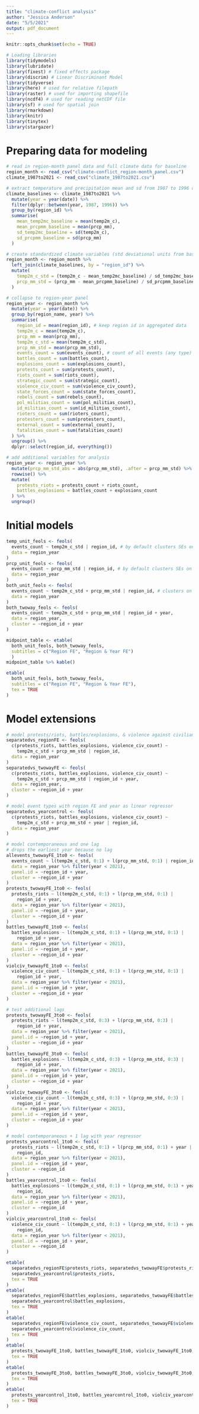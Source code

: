 ```yaml
---
title: "climate-conflict analysis"
author: "Jessica Anderson"
date: "5/5/2021"
output: pdf_document
---
```


```r
knitr::opts_chunk$set(echo = TRUE)

# Loading libraries
library(tidymodels) 
library(lubridate) 
library(fixest) # fixed effects package
library(discrim) # Linear Discriminant Model
library(tidyverse)
library(here) # used for relative filepath
library(raster) # used for importing shapefile
library(ncdf4) # used for reading netCDF file
library(sf) # used for spatial join
library(rmarkdown)
library(knitr)
library(tinytex)
library(stargazer)
```

# Preparing data for modeling

```r
# read in region-month panel data and full climate data for baseline
region_month <- read_csv("climate-conflict_region-month_panel.csv")
climate_1987to2021 <- read_csv("climate_1987to2021.csv")

# extract temperature and precipitation mean and sd from 1987 to 1996 data
climate_baselines <- climate_1987to2021 %>% 
  mutate(year = year(date)) %>% 
  filter(dplyr::between(year, 1987, 1996)) %>% 
  group_by(region_id) %>% 
  summarise(
    mean_temp2mc_baseline = mean(temp2m_c), 
    mean_prcpmm_baseline = mean(prcp_mm), 
    sd_temp2mc_baseline = sd(temp2m_c),
    sd_prcpmm_baseline = sd(prcp_mm)
  )

# create standardized climate variables (std deviational units from baseline mean)
region_month <- region_month %>% 
  left_join(climate_baselines, by = "region_id") %>% 
  mutate(
    temp2m_c_std = (temp2m_c - mean_temp2mc_baseline) / sd_temp2mc_baseline, 
    prcp_mm_std = (prcp_mm - mean_prcpmm_baseline) / sd_prcpmm_baseline
  )

# collapse to region-year panel
region_year <- region_month %>% 
  mutate(year = year(date)) %>% 
  group_by(region_name, year) %>% 
  summarise(
    region_id = mean(region_id), # keep region id in aggregated data
    temp2m_c = mean(temp2m_c),
    prcp_mm = mean(prcp_mm),
    temp2m_c_std = mean(temp2m_c_std),
    prcp_mm_std = mean(prcp_mm_std),
    events_count = sum(events_count), # count of all events (any type)
    battles_count = sum(battles_count),
    explosions_count = sum(explosions_count),
    protests_count = sum(protests_count),
    riots_count = sum(riots_count),
    strategic_count = sum(strategic_count), 
    violence_civ_count = sum(violence_civ_count), 
    state_forces_count = sum(state_forces_count), 
    rebels_count = sum(rebels_count), 
    pol_militias_count = sum(pol_militias_count), 
    id_militias_count = sum(id_militias_count), 
    rioters_count = sum(rioters_count), 
    protesters_count = sum(protesters_count), 
    external_count = sum(external_count),
    fatalities_count = sum(fatalities_count)
  ) %>% 
  ungroup() %>% 
  dplyr::select(region_id, everything())

# add additional variables for analysis
region_year <- region_year %>% 
  mutate(prcp_mm_std_abs = abs(prcp_mm_std), .after = prcp_mm_std) %>% 
  rowwise() %>% 
  mutate(
    protests_riots = protests_count + riots_count,
    battles_explosions = battles_count + explosions_count
  ) %>% 
  ungroup()
```

# Initial models

```r
temp_unit_feols <- feols(
  events_count ~ temp2m_c_std | region_id, # by default clusters SEs on region_id
  data = region_year
)
prcp_unit_feols <- feols(
  events_count ~ prcp_mm_std | region_id, # by default clusters SEs on region_id
  data = region_year
)
both_unit_feols <- feols(
  events_count ~ temp2m_c_std + prcp_mm_std | region_id, # clusters on region_id
  data = region_year
)
both_twoway_feols <- feols(
  events_count ~ temp2m_c_std + prcp_mm_std | region_id + year,
  data = region_year,
  cluster = ~region_id + year
)

midpoint_table <- etable(
  both_unit_feols, both_twoway_feols, 
  subtitles = c("Region FE", "Region & Year FE")
  )
midpoint_table %>% kable()
```

```r
etable(
  both_unit_feols, both_twoway_feols,
  subtitles = c("Region FE", "Region & Year FE"), 
  tex = TRUE
)
```

# Model extensions

```r
# model protests/riots, battles/explosions, & violence against civilians separately
separatedvs_regionFE <- feols(
  c(protests_riots, battles_explosions, violence_civ_count) ~ 
    temp2m_c_std + prcp_mm_std | region_id,
  data = region_year
)
separatedvs_twowayFE <- feols(
  c(protests_riots, battles_explosions, violence_civ_count) ~ 
    temp2m_c_std + prcp_mm_std | region_id + year,
  data = region_year,
  cluster = ~region_id + year
)

# model event types with region FE and year as linear regressor
separatedvs_yearcontrol <- feols(
  c(protests_riots, battles_explosions, violence_civ_count) ~ 
    temp2m_c_std + prcp_mm_std + year | region_id,
  data = region_year
)

# model contemporaneous and one lag
# drops the earliest year because no lag
allevents_twowayFE_1to0 <- feols(
  events_count ~ l(temp2m_c_std, 0:1) + l(prcp_mm_std, 0:1) | region_id + year,
  data = region_year %>% filter(year < 2021),
  panel.id = ~region_id + year,
  cluster = ~region_id + year
) 
protests_twowayFE_1to0 <- feols(
  protests_riots ~ l(temp2m_c_std, 0:1) + l(prcp_mm_std, 0:1) | 
    region_id + year,
  data = region_year %>% filter(year < 2021),
  panel.id = ~region_id + year,
  cluster = ~region_id + year
)
battles_twowayFE_1to0 <- feols(
  battles_explosions ~ l(temp2m_c_std, 0:1) + l(prcp_mm_std, 0:1) | 
    region_id + year,
  data = region_year %>% filter(year < 2021),
  panel.id = ~region_id + year,
  cluster = ~region_id + year
)
violciv_twowayFE_1to0 <- feols(
  violence_civ_count ~ l(temp2m_c_std, 0:1) + l(prcp_mm_std, 0:1) | 
    region_id + year,
  data = region_year %>% filter(year < 2021),
  panel.id = ~region_id + year,
  cluster = ~region_id + year
)

# test additional lags
protests_twowayFE_3to0 <- feols(
  protests_riots ~ l(temp2m_c_std, 0:3) + l(prcp_mm_std, 0:3) | 
    region_id + year,
  data = region_year %>% filter(year < 2021),
  panel.id = ~region_id + year,
  cluster = ~region_id + year
)
battles_twowayFE_3to0 <- feols(
  battles_explosions ~ l(temp2m_c_std, 0:3) + l(prcp_mm_std, 0:3) | 
    region_id + year,
  data = region_year %>% filter(year < 2021),
  panel.id = ~region_id + year,
  cluster = ~region_id + year
)
violciv_twowayFE_3to0 <- feols(
  violence_civ_count ~ l(temp2m_c_std, 0:3) + l(prcp_mm_std, 0:3) | 
    region_id + year,
  data = region_year %>% filter(year < 2021),
  panel.id = ~region_id + year,
  cluster = ~region_id + year
)

# model contemporaneous + 1 lag with year regressor
protests_yearcontrol_1to0 <- feols(
  protests_riots ~ l(temp2m_c_std, 0:1) + l(prcp_mm_std, 0:1) + year | 
    region_id,
  data = region_year %>% filter(year < 2021),
  panel.id = ~region_id + year,
  cluster = ~region_id
)
battles_yearcontrol_1to0 <- feols(
  battles_explosions ~ l(temp2m_c_std, 0:1) + l(prcp_mm_std, 0:1) + year | 
    region_id,
  data = region_year %>% filter(year < 2021),
  panel.id = ~region_id + year,
  cluster = ~region_id
)
violciv_yearcontrol_1to0 <- feols(
  violence_civ_count ~ l(temp2m_c_std, 0:1) + l(prcp_mm_std, 0:1) + year | 
    region_id,
  data = region_year %>% filter(year < 2021),
  panel.id = ~region_id + year,
  cluster = ~region_id
)
```

```r
etable(
  separatedvs_regionFE$protests_riots, separatedvs_twowayFE$protests_riots, 
  separatedvs_yearcontrol$protests_riots, 
  tex = TRUE
)
etable(
  separatedvs_regionFE$battles_explosions, separatedvs_twowayFE$battles_explosions, 
  separatedvs_yearcontrol$battles_explosions, 
  tex = TRUE
)
etable(
  separatedvs_regionFE$violence_civ_count, separatedvs_twowayFE$violence_civ_count, 
  separatedvs_yearcontrol$violence_civ_count, 
  tex = TRUE
)
etable(
  protests_twowayFE_1to0, battles_twowayFE_1to0, violciv_twowayFE_1to0, 
  tex = TRUE
)
etable(
  protests_twowayFE_3to0, battles_twowayFE_3to0, violciv_twowayFE_3to0, 
  tex = TRUE
)
etable(
  protests_yearcontrol_1to0, battles_yearcontrol_1to0, violciv_yearcontrol_1to0, 
  tex = TRUE
)
```
